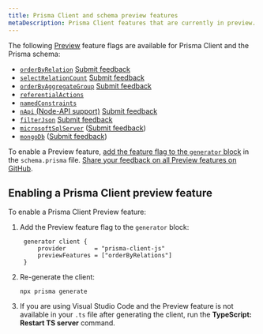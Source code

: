 ```yaml
---
title: Prisma Client and schema preview features
metaDescription: Prisma Client features that are currently in preview.
---
```


<TopBlock>

The following [Preview](../../../../about/releases#preview) feature flags are available for Prisma Client and the Prisma schema:

- [`orderByRelation`](../prisma-client/filtering-and-sorting#sort-by-relation-aggregate-value-preview) [Submit feedback](https://github.com/prisma/prisma/issues/5438)
- [`selectRelationCount`](../prisma-client/aggregation-grouping-summarizing#count-relations) [Submit feedback](https://github.com/prisma/prisma/issues/6312)
- [`orderByAggregateGroup`](../prisma-client/aggregation-grouping-summarizing#order-by-aggregate-group-preview) [Submit feedback](https://github.com/prisma/prisma/issues/6545)
- [`referentialActions`](../prisma-schema/relations/referential-actions)
- [`namedConstraints`](../prisma-schema/names-in-underlying-database#constraint-and-index-names-preview)
- [`nApi` (Node-API support)](../prisma-engines/query-engine#enable-the-node-api-n-api-preview) [Submit feedback](https://github.com/prisma/prisma/issues/6301)
- [`filterJson`](../prisma-client/working-with-fields/working-with-json-fields#filtering-on-a-json-field) [Submit feedback](https://github.com/prisma/prisma/issues/7135)
- [`microsoftSqlServer`](sql-server) ([Submit feedback](https://github.com/prisma/prisma/issues/4039))
- [`mongoDb`](../../database-connectors/mongodb) ([Submit feedback](https://github.com/prisma/prisma/issues/4039))

To enable a Preview feature, [add the feature flag to the `generator` block](#enabling-a-prisma-client-preview-feature) in the `schema.prisma` file. [Share your feedback on all Preview features on GitHub](https://github.com/prisma/prisma/issues/3108).

</TopBlock>

## Enabling a Prisma Client preview feature

To enable a Prisma Client Preview feature:

1. Add the Preview feature flag to the `generator` block:

   ```prisma
    generator client {
        provider        = "prisma-client-js"
        previewFeatures = ["orderByRelations"]
    }
   ```

2. Re-generate the client:

   ```terminal
   npx prisma generate
   ```

3. If you are using Visual Studio Code and the Preview feature is not available in your `.ts` file after generating the client, run the **TypeScript: Restart TS server** command.

